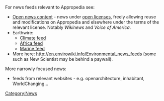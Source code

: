 For news feeds relevant to Appropedia see:

* [[Open news content]] - news under [[open licenses]], freely allowing reuse and modifications on Appropedia and elsewhere under the terms of the relevant license. Notably ''Wikinews'' and ''Voice of America''. 
* Earthwire:
** [http://embed.earthwire.org/feeds/getnews_climate_rss.xml Climate feed]
** [http://embed.earthwire.org/feeds/getnews_africa_rss.xml Africa feed]
** [http://embed.earthwire.org/feeds/getnews_marine_rss.xml Marine feed]
* More here: http://en.envirowiki.info/Environmental_news_feeds (some such as New Scientist may be behind a paywall).

More narrowly focused news:
* feeds from relevant websites - e.g. openarchitecture, inhabitant, WorldChanging...

{{stub}}

[[Category:News]]